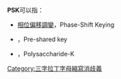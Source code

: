'''PSK'''可以指：
* [[相位偏移調變|相位偏移調變]]，Phase-Shift Keying
* {{link-en|預共用金鑰|Pre-shared key}}，Pre-shared key
* {{link-en|云芝多糖-K|Polysaccharide-K}}，Polysaccharide-K
{{disambiguation}}

[[Category:三字拉丁字母縮寫消歧義|Category:三字拉丁字母縮寫消歧義]]